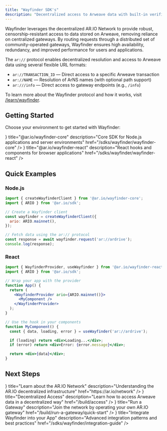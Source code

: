 ```yaml
---
title: "Wayfinder SDK's"
description: "Decentralized access to Arweave data with built-in verification and gateway routing"
---
```



Wayfinder leverages the decentralized AR.IO Network to provide robust, censorship-resistant access to data stored on Arweave, removing reliance on centralized gateways. By routing requests through a distributed set of community-operated gateways, Wayfinder ensures high availability, redundancy, and improved performance for users and applications.

The `ar://` protocol enables decentralized resolution and access to Arweave data using several flexible URL formats:

- `ar://TRANSACTION_ID` — Direct access to a specific Arweave transaction
- `ar://NAME` — Resolution of ArNS names (with optional path support)
- `ar:///info` — Direct access to gateway endpoints (e.g., `/info`)

To learn more about the Wayfinder protocol and how it works, visit [/learn/wayfinder](/learn/wayfinder).

## Getting Started

Choose your environment to get started with Wayfinder:

<Cards>
  <Card
    icon={<Terminal />}
    title="@ar.io/wayfinder-core"
    description="Core SDK for Node.js applications and server environments"
    href="/sdks/wayfinder/wayfinder-core"
  />
  <Card
    icon={<Chrome />}
    title="@ar.io/wayfinder-react"
    description="React hooks and components for browser applications"
    href="/sdks/wayfinder/wayfinder-react"
  />
</Cards>

## Quick Examples

### Node.js

```javascript
import { createWayfinderClient } from '@ar.io/wayfinder-core';
import { ARIO } from '@ar.io/sdk';

// Create a Wayfinder client
const wayfinder = createWayfinderClient({
  ario: ARIO.mainnet(),
});

// Fetch data using the ar:// protocol
const response = await wayfinder.request('ar://ardrive');
console.log(response);
```

### React

```jsx
import { WayfinderProvider, useWayfinder } from '@ar.io/wayfinder-react';
import { ARIO } from '@ar.io/sdk';

// Wrap your app with the provider
function App() {
  return (
    <WayfinderProvider ario={ARIO.mainnet()}>
      <MyComponent />
    </WayfinderProvider>
  );
}

// Use the hook in your components
function MyComponent() {
  const { data, loading, error } = useWayfinder('ar://ardrive');

  if (loading) return <div>Loading...</div>;
  if (error) return <div>Error: {error.message}</div>;

  return <div>{data}</div>;
}
```

## Next Steps

<Cards>
  <Card
    icon={<Network />}
    title="Learn about the AR.IO Network"
    description="Understanding the AR.IO decentralized infrastructure"
    href="https://ar.io/network"
  />
  <Card
    icon={<BookOpen />}
    title="Decentralized Access"
    description="Learn how to access Arweave data in a decentralized way"
    href="/build/access"
  />
  <Card
    icon={<Server />}
    title="Run a Gateway"
    description="Join the network by operating your own AR.IO gateway"
    href="/build/run-a-gateway/quick-start"
  />
  <Card
    icon={<Globe />}
    title="Integrate Wayfinder into your App"
    description="Advanced integration patterns and best practices"
    href="/sdks/wayfinder/integration-guide"
  />
</Cards>
